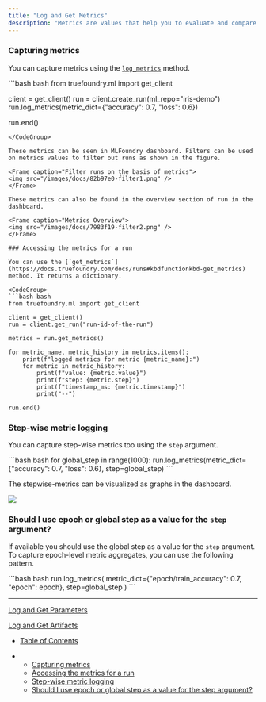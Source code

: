 ```yaml
---
title: "Log and Get Metrics"
description: "Metrics are values that help you to evaluate and compare different runs. For example, , ."
---
```


### Capturing metrics

You can capture metrics using the [`log_metrics`](https://docs.truefoundry.com/docs/runs#kbdfunctionkbd-log_metrics) method.

<CodeGroup>
  ```bash bash
  from truefoundry.ml import get_client

  client = get_client()
  run = client.create_run(ml_repo="iris-demo")
  run.log_metrics(metric_dict={"accuracy": 0.7, "loss": 0.6})

  run.end()
  ```
</CodeGroup>

These metrics can be seen in MLFoundry dashboard. Filters can be used on metrics values to filter out runs as shown in the figure.

<Frame caption="Filter runs on the basis of metrics">
  <img src="/images/docs/82b97e0-filter1.png" />
</Frame>

These metrics can also be found in the overview section of run in the dashboard.

<Frame caption="Metrics Overview">
  <img src="/images/docs/7983f19-filter2.png" />
</Frame>

### Accessing the metrics for a run

You can use the [`get_metrics`](https://docs.truefoundry.com/docs/runs#kbdfunctionkbd-get_metrics) method. It returns a dictionary.

<CodeGroup>
  ```bash bash
  from truefoundry.ml import get_client

  client = get_client()
  run = client.get_run("run-id-of-the-run")

  metrics = run.get_metrics()

  for metric_name, metric_history in metrics.items():
      print(f"logged metrics for metric {metric_name}:")
      for metric in metric_history:
          print(f"value: {metric.value}")
          print(f"step: {metric.step}")
          print(f"timestamp_ms: {metric.timestamp}")
          print("--")

  run.end()
  ```
</CodeGroup>

### Step-wise metric logging

You can capture step-wise metrics too using the `step` argument.

<CodeGroup>
  ```bash bash
  for global_step in range(1000):
      run.log_metrics(metric_dict={"accuracy": 0.7, "loss": 0.6}, step=global_step)
  ```
</CodeGroup>

The stepwise-metrics can be visualized as graphs in the dashboard.

<Frame caption="Step-wise metrics">
  <img src="/images/docs/7a516f2-filter3.png" />
</Frame>

### Should I use epoch or global step as a value for the `step` argument?

If available you should use the global step as a value for the `step` argument. To capture epoch-level metric aggregates, you can use the following pattern.

<CodeGroup>
  ```bash bash
  run.log_metrics(
      metric_dict={"epoch/train_accuracy": 0.7, "epoch": epoch}, step=global_step
  )
  ```
</CodeGroup>

***

[Log and Get Parameters](/docs/log-params)

[Log and Get Artifacts](/docs/log-artifacts)

* [Table of Contents](#)

* * [Capturing metrics](#capturing-metrics)
  * [Accessing the metrics for a run](#accessing-the-metrics-for-a-run)
  * [Step-wise metric logging](#step-wise-metric-logging)
  * [Should I use epoch or global step as a value for the step argument?](#should-i-use-epoch-or-global-step-as-a-value-for-the-step-argument)
